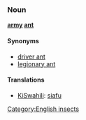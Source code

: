 ===Noun===
'''[[army]] [[ant]]'''

====Synonyms====
*[[driver ant]]
*[[legionary ant]]

====Translations====
*[[KiSwahili]]: [[siafu]]

[[Category:English insects]]
